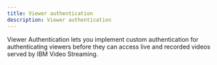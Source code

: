 ```yaml
---
title: Viewer authentication
description: Viewer authentication
---
```



Viewer Authentication lets you implement custom authentication for authenticating viewers before they can access live and recorded videos served by IBM Video Streaming.

<Row className="resource-card-group">
  <Column colMd={4} colLg={4} noGutterSm>
    <CustomCard
      title="Viewer Authentication API"
      href={withPrefix('/viewer-authentication-api')}
    ></CustomCard>
  </Column>
</Row>
